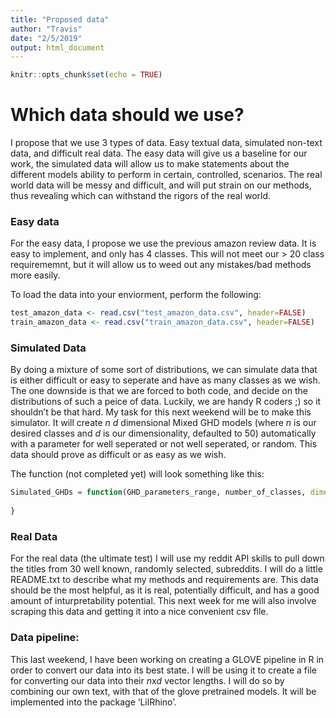 ```yaml
---
title: "Proposed data"
author: "Travis"
date: "2/5/2019"
output: html_document
---
```


```r
knitr::opts_chunk$set(echo = TRUE)
```
# Which data should we use?
I propose that we use 3 types of data. Easy textual data, simulated non-text data, and difficult real data. The easy data will give us a baseline for our work, the simulated data will allow us to make statements about the different models ability to perform in certain, controlled, scenarios. The real world data will be messy and difficult, and will put strain on our methods, thus revealing which can withstand the rigors of the real world. 


### Easy data
For the easy data, I propose we use the previous amazon review data. It is easy to implement, and only has 4 classes. This will not meet our > 20 class requirememnt, but it will allow us to weed out any mistakes/bad methods more easily. 

To load the data into your enviorment, perform the following:

```r
test_amazon_data <- read.csv("test_amazon_data.csv", header=FALSE)
train_amazon_data <- read.csv("train_amazon_data.csv", header=FALSE)

```


### Simulated Data

By doing a mixture of some sort of distributions, we can simulate data that is either difficult or easy to seperate and have as many classes as we wish. The one downside is that we are forced to both code, and decide on the distributions of such a peice of data. Luckily, we are handy R coders ;) so it shouldn't be that hard. My task for this next weekend will be to make this simulator. It will create $n$ $d$ dimensional Mixed GHD models (where $n$ is our desired classes and $d$ is our dimensionality, defaulted to 50) automatically with a parameter for well seperated or not well seperated, or random. This data should prove as difficult or as easy as we wish.


The function (not completed yet) will look something like this:

```r
Simulated_GHDs = function(GHD_parameters_range, number_of_classes, dimension = 50, separation = "Random"){
  
}

```



### Real Data

For the real data (the ultimate test) I will use my reddit API skills to pull down the titles from 30 well known, randomly selected, subreddits. I will do a little README.txt to describe what my methods and requirements are. This data should be the most helpful, as it is real, potentially difficult, and has a good amount of inturpretability potential. This next week for me will also involve scraping this data and getting it into a nice convenient csv file. 



### Data pipeline:

This last weekend, I have been working on creating a GLOVE pipeline in R in order to convert our data into its best state. I will be using it to create a file for converting our data into their $n$x$d$ vector lengths. I will do so by combining our own text, with that of the glove pretrained models. It will be implemented into the package 'LilRhino'. 







